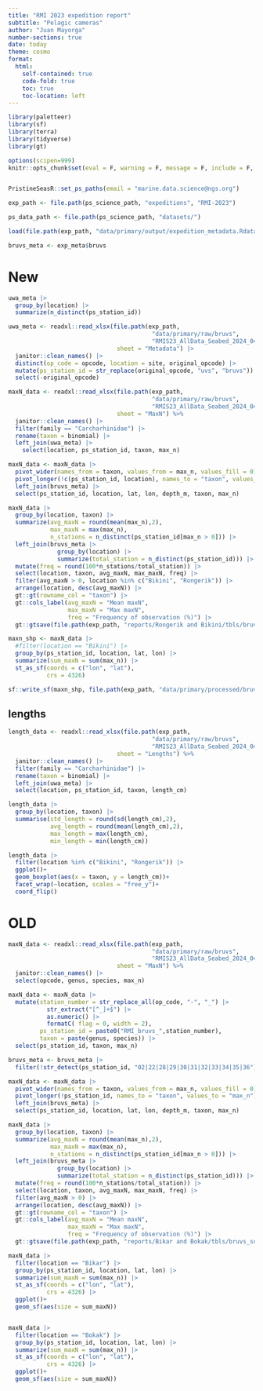 ```yaml
---
title: "RMI 2023 expedition report"
subtitle: "Pelagic cameras"
author: "Juan Mayorga"
number-sections: true
date: today
theme: cosmo
format: 
  html:
    self-contained: true
    code-fold: true
    toc: true
    toc-location: left
---
```


```r
library(paletteer)
library(sf)
library(terra)
library(tidyverse)
library(gt)

options(scipen=999)
knitr::opts_chunk$set(eval = F, warning = F, message = F, include = F, echo = F)


PristineSeasR::set_ps_paths(email = "marine.data.science@ngs.org")

exp_path <- file.path(ps_science_path, "expeditions", "RMI-2023")

ps_data_path <- file.path(ps_science_path, "datasets/")

load(file.path(exp_path, "data/primary/output/expedition_metadata.Rdata"))

bruvs_meta <- exp_meta$bruvs
```

# New
```r
uwa_meta |> 
  group_by(location) |> 
  summarize(n_distinct(ps_station_id))
```

```r
uwa_meta <- readxl::read_xlsx(file.path(exp_path, 
                                         "data/primary/raw/bruvs",
                                         "RMIS23_AllData_Seabed_2024_04_30.xlsx"),
                               sheet = "Metadata") |> 
  janitor::clean_names() |> 
  distinct(op_code = opcode, location = site, original_opcode) |> 
  mutate(ps_station_id = str_replace(original_opcode, "uvs", "bruvs")) |> 
  select(-original_opcode)

maxN_data <- readxl::read_xlsx(file.path(exp_path, 
                                         "data/primary/raw/bruvs",
                                         "RMIS23_AllData_Seabed_2024_04_30.xlsx"),
                               sheet = "MaxN") %>% 
  janitor::clean_names() |> 
  filter(family == "Carcharhinidae") |> 
  rename(taxon = binomial) |> 
  left_join(uwa_meta) |> 
    select(location, ps_station_id, taxon, max_n)

maxN_data <- maxN_data |> 
  pivot_wider(names_from = taxon, values_from = max_n, values_fill = 0) |> 
  pivot_longer(!c(ps_station_id, location), names_to = "taxon", values_to = "max_n") |> 
  left_join(bruvs_meta) |> 
  select(ps_station_id, location, lat, lon, depth_m, taxon, max_n)
```
```r
maxN_data |> 
  group_by(location, taxon) |> 
  summarize(avg_maxN = round(mean(max_n),2),
            max_maxN = max(max_n),
            n_stations = n_distinct(ps_station_id[max_n > 0])) |> 
  left_join(bruvs_meta |> 
              group_by(location) |> 
              summarize(total_station = n_distinct(ps_station_id))) |> 
  mutate(freq = round(100*n_stations/total_station)) |> 
  select(location, taxon, avg_maxN, max_maxN, freq) |> 
  filter(avg_maxN > 0, location %in% c("Bikini", "Rongerik")) |> 
  arrange(location, desc(avg_maxN)) |> 
  gt::gt(rowname_col = "taxon") |> 
  gt::cols_label(avg_maxN = "Mean maxN",
                 max_maxN = "Max maxN",
                 freq = "Frequency of observation (%)") |> 
  gt::gtsave(file.path(exp_path, "reports/Rongerik and Bikini/tbls/bruvs_summary.docx"))
```

```r
maxn_shp <- maxN_data |> 
  #filter(location == "Bikini") |> 
  group_by(ps_station_id, location, lat, lon) |> 
  summarize(sum_maxN = sum(max_n)) |> 
  st_as_sf(coords = c("lon", "lat"), 
           crs = 4326)

sf::write_sf(maxn_shp, file.path(exp_path, "data/primary/processed/bruvs/bruvs_maxN.shp"))
```


## lengths

```r
length_data <- readxl::read_xlsx(file.path(exp_path, 
                                         "data/primary/raw/bruvs",
                                         "RMIS23_AllData_Seabed_2024_04_30.xlsx"),
                               sheet = "Lengths") %>% 
  janitor::clean_names() |> 
  filter(family == "Carcharhinidae") |> 
  rename(taxon = binomial) |> 
  left_join(uwa_meta) |> 
  select(location, ps_station_id, taxon, length_cm)

length_data |> 
  group_by(location, taxon) |> 
  summarise(std_length = round(sd(length_cm),2),
            avg_length = round(mean(length_cm),2),
            max_length = max(length_cm),
            min_length = min(length_cm))
```
```r
length_data |> 
  filter(location %in% c("Bikini", "Rongerik")) |> 
  ggplot()+
  geom_boxplot(aes(x = taxon, y = length_cm))+
  facet_wrap(~location, scales = "free_y")+
  coord_flip()
```


# OLD

```r
maxN_data <- readxl::read_xlsx(file.path(exp_path, 
                                         "data/primary/raw/bruvs",
                                         "RMIS23_AllData_Seabed_2024_04_30.xlsx"),
                               sheet = "MaxN") %>% 
  janitor::clean_names() |> 
  select(opcode, genus, species, max_n)

maxN_data <- maxN_data |> 
  mutate(station_number = str_replace_all(op_code, "-", "_") |> 
           str_extract("[^_]+$") |> 
           as.numeric() |> 
           formatC( flag = 0, width = 2),
         ps_station_id = paste0("RMI_bruvs_",station_number),
         taxon = paste(genus, species)) |> 
  select(ps_station_id, taxon, max_n)

bruvs_meta <- bruvs_meta |> 
  filter(!str_detect(ps_station_id, "02|22|28|29|30|31|32|33|34|35|36"))
```

```r
maxN_data <- maxN_data |> 
  pivot_wider(names_from = taxon, values_from = max_n, values_fill = 0) |> 
  pivot_longer(!ps_station_id, names_to = "taxon", values_to = "max_n") |> 
  left_join(bruvs_meta) |> 
  select(ps_station_id, location, lat, lon, depth_m, taxon, max_n)
```

```r
maxN_data |> 
  group_by(location, taxon) |> 
  summarize(avg_maxN = round(mean(max_n),2),
            max_maxN = max(max_n),
            n_stations = n_distinct(ps_station_id[max_n > 0])) |> 
  left_join(bruvs_meta |> 
              group_by(location) |> 
              summarize(total_station = n_distinct(ps_station_id))) |> 
  mutate(freq = round(100*n_stations/total_station)) |> 
  select(location, taxon, avg_maxN, max_maxN, freq) |> 
  filter(avg_maxN > 0) |> 
  arrange(location, desc(avg_maxN)) |> 
  gt::gt(rowname_col = "taxon") |> 
  gt::cols_label(avg_maxN = "Mean maxN",
                 max_maxN = "Max maxN",
                 freq = "Frequency of observation (%)") |> 
  gt::gtsave(file.path(exp_path, "reports/Bikar and Bokak/tbls/bruvs_summary.docx"))
```

```r
maxN_data |> 
  filter(location == "Bikar") |> 
  group_by(ps_station_id, location, lat, lon) |> 
  summarize(sum_maxN = sum(max_n)) |> 
  st_as_sf(coords = c("lon", "lat"), 
           crs = 4326) |> 
  ggplot()+
  geom_sf(aes(size = sum_maxN))


maxN_data |> 
  filter(location == "Bokak") |> 
  group_by(ps_station_id, location, lat, lon) |> 
  summarize(sum_maxN = sum(max_n)) |> 
  st_as_sf(coords = c("lon", "lat"), 
           crs = 4326) |> 
  ggplot()+
  geom_sf(aes(size = sum_maxN))
```


